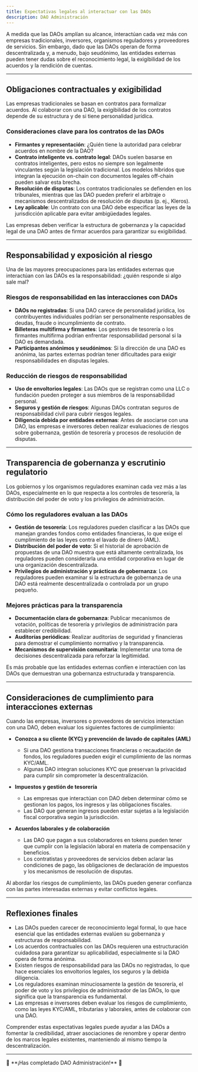 ```yaml
---
title: Expectativas legales al interactuar con las DAOs
description: DAO Administración
---
```


A medida que las DAOs amplían su alcance, interactúan cada vez más con empresas tradicionales, inversores, organismos reguladores y proveedores de servicios. Sin embargo, dado que las DAOs operan de forma descentralizada y, a menudo, bajo seudónimo, las entidades externas pueden tener dudas sobre el reconocimiento legal, la exigibilidad de los acuerdos y la rendición de cuentas.

---

## Obligaciones contractuales y exigibilidad

Las empresas tradicionales se basan en contratos para formalizar acuerdos. Al colaborar con una DAO, la exigibilidad de los contratos depende de su estructura y de si tiene personalidad jurídica.

### Consideraciones clave para los contratos de las DAOs
- **Firmantes y representación**: ¿Quién tiene la autoridad para celebrar acuerdos en nombre de la DAO?
- **Contrato inteligente vs. contrato legal**: DAOs suelen basarse en contratos inteligentes, pero estos no siempre son legalmente vinculantes según la legislación tradicional. Los modelos híbridos que integran la ejecución on-chain con documentos legales off-chain pueden salvar esta brecha. 
- **Resolución de disputas**: Los contratos tradicionales se defienden en los tribunales, mientras que las DAO pueden preferir el arbitraje o mecanismos descentralizados de resolución de disputas (p. ej., Kleros).
- **Ley aplicable**: Un contrato con una DAO debe especificar las leyes de la jurisdicción aplicable para evitar ambigüedades legales.

Las empresas deben verificar la estructura de gobernanza y la capacidad legal de una DAO antes de firmar acuerdos para garantizar su exigibilidad.

---

## Responsabilidad y exposición al riesgo

Una de las mayores preocupaciones para las entidades externas que interactúan con las DAOs es la responsabilidad: ¿quién responde si algo sale mal?

### Riesgos de responsabilidad en las interacciones con DAOs
- **DAOs no registradas**: Si una DAO carece de personalidad jurídica, los contribuyentes individuales podrían ser personalmente responsables de deudas, fraude o incumplimiento de contrato.
- **Billeteras multifirma y firmantes**: Los gestores de tesorería o los firmantes multifirma podrían enfrentar responsabilidad personal si la DAO es demandada.
- **Participantes anónimos y seudónimos**: Si la dirección de una DAO es anónima, las partes externas podrían tener dificultades para exigir responsabilidades en disputas legales.

### Reducción de riesgos de responsabilidad
- **Uso de envoltorios legales**: Las DAOs que se registran como una LLC o fundación pueden proteger a sus miembros de la responsabilidad personal.
- **Seguros y gestión de riesgos**: Algunas DAOs contratan seguros de responsabilidad civil para cubrir riesgos legales. 
- **Diligencia debida por entidades externas**: Antes de asociarse con una DAO, las empresas e inversores deben realizar evaluaciones de riesgos sobre gobernanza, gestión de tesorería y procesos de resolución de disputas.

---

## Transparencia de gobernanza y escrutinio regulatorio

Los gobiernos y los organismos reguladores examinan cada vez más a las DAOs, especialmente en lo que respecta a los controles de tesorería, la distribución del poder de voto y los privilegios de administración.

### Cómo los reguladores evaluan a las DAOs
- **Gestión de tesorería**: Los reguladores pueden clasificar a las DAOs que manejan grandes fondos como entidades financieras, lo que exige el cumplimiento de las leyes contra el lavado de dinero (AML).
- **Distribución del poder de voto**: Si el historial de aprobación de propuestas de una DAO muestra que está altamente centralizada, los reguladores pueden considerarla una entidad corporativa en lugar de una organización descentralizada. 
- **Privilegios de administración y prácticas de gobernanza**: Los reguladores pueden examinar si la estructura de gobernanza de una DAO está realmente descentralizada o controlada por un grupo pequeño.

### Mejores prácticas para la transparencia
- **Documentación clara de gobernanza**: Publicar mecanismos de votación, políticas de tesorería y privilegios de administración para establecer credibilidad.
- **Auditorías periódicas**: Realizar auditorías de seguridad y financieras para demostrar el cumplimiento normativo y la transparencia.
- **Mecanismos de supervisión comunitaria**: Implementar una toma de decisiones descentralizada para reforzar la legitimidad.

Es más probable que las entidades externas confíen e interactúen con las DAOs que demuestran una gobernanza estructurada y transparencia.

---

## Consideraciones de cumplimiento para interacciones externas

Cuando las empresas, inversores o proveedores de servicios interactúan con una DAO, deben evaluar los siguientes factores de cumplimiento:

- **Conozca a su cliente (KYC) y prevención de lavado de capitales (AML)**
  - Si una DAO gestiona transacciones financieras o recaudación de fondos, los reguladores pueden exigir el cumplimiento de las normas KYC/AML.
  - Algunas DAO integran soluciones KYC que preservan la privacidad para cumplir sin comprometer la descentralización.

- **Impuestos y gestión de tesorería**
  - Las empresas que interactúan con DAO deben determinar cómo se gestionan los pagos, los ingresos y las obligaciones fiscales.
  - Las DAO que generan ingresos pueden estar sujetas a la legislación fiscal corporativa según la jurisdicción.

- **Acuerdos laborales y de colaboración**
  - Las DAO que pagan a sus colaboradores en tokens pueden tener que cumplir con la legislación laboral en materia de compensación y beneficios.
  - Los contratistas y proveedores de servicios deben aclarar las condiciones de pago, las obligaciones de declaración de impuestos y los mecanismos de resolución de disputas.

Al abordar los riesgos de cumplimiento, las DAOs pueden generar confianza con las partes interesadas externas y evitar conflictos legales.

---

## Reflexiones finales

- Las DAOs pueden carecer de reconocimiento legal formal, lo que hace esencial que las entidades externas evalúen su gobernanza y estructuras de responsabilidad.
- Los acuerdos contractuales con las DAOs requieren una estructuración cuidadosa para garantizar su aplicabilidad, especialmente si la DAO opera de forma anónima.
- Existen riesgos de responsabilidad para las DAOs no registradas, lo que hace esenciales los envoltorios legales, los seguros y la debida diligencia.
- Los reguladores examinan minuciosamente la gestión de tesorería, el poder de voto y los privilegios de administrador de las DAOs, lo que significa que la transparencia es fundamental.
- Las empresas e inversores deben evaluar los riesgos de cumplimiento, como las leyes KYC/AML, tributarias y laborales, antes de colaborar con una DAO.

Comprender estas expectativas legales puede ayudar a las DAOs a fomentar la credibilidad, atraer asociaciones de renombre y operar dentro de los marcos legales existentes, manteniendo al mismo tiempo la descentralización.

---

<div style={{ textAlign: 'center' }}>
🔖 **¡Has completado DAO Administración!** 🔖
</div>
